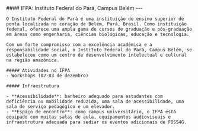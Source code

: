 
<div className={`grid grid-cols-1 mb-4 gap-4 ${!props.isEmbed && "mt-4 sm:grid-cols-12"}`}>
  <div className={!props.isEmbed && "sm:col-span-5"}>
    <div className="max-h-96">
    <Carousel
        images={[
          {
            image: Ifpa2,
          },
          {
            image: Ifpa1,
          },
          {
            image: Ifpa3,
          },
        ]}
      />
    </div>

  </div>
  <div className={!props.isEmbed && "sm:col-span-7"}>
    #### IFPA: Instituto Federal do Pará, Campus Belém
    ---

    O Instituto Federal do Pará é uma instituição de ensino superior de ponta localizada no coração de Belém, Pará, Brasil. Como instituição federal, oferece uma ampla gama de cursos de graduação e pós-graduação em áreas como engenharia, ciências biológicas, educação e tecnologia.

    Com um forte compromisso com a excelência acadêmica e a responsabilidade social, o Instituto Federal do Pará, Campus Belém, se estabeleceu como um centro de desenvolvimento intelectual e cultural na região amazônica.

    ##### Atividades no IFPA
    - Workshops (02-03 de dezembro)

    ##### Infraestrutura

    - **Acessibilidade**: banheiro adequado para estudantes com deficiência ou mobilidade reduzida, uma sala de acessibilidade, uma sala de serviço pedagógico e um elevador.
    - **Espaço de encontro**: como campus universitário, o IFPA está equipado com muitas salas de aula, equipamentos audiovisuais e infraestrutura adequada para sediar os eventos adicionais de FOSS4G.
  </div>
</div>
